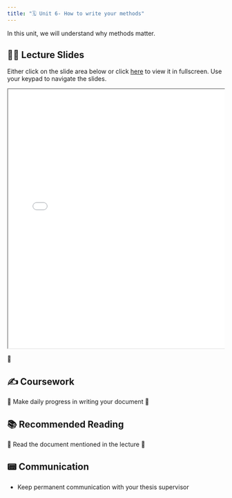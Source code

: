 ```yaml
---
title: "🗓️ Unit 6- How to write your methods"
---
```


In this unit, we will understand why methods matter.


## 👨‍🏫 Lecture Slides 

Either click on the slide area below or click [here](slides.qmd) to view it in fullscreen.
Use your keypad to navigate the slides.

<div class="container" style="position: relative;overflow: hidden;width: 100%;min-height:600px;">
<iframe src="slides.html" style="position=absolute;top: 0;left: 0;bottom: 0;right: 0;width: 100%;min-height:600px;"></iframe>
</div>

🎥 

## ✍️ Coursework

🚧 Make daily progress in writing your document   🚧

## 📚 Recommended Reading

🚧 Read the document mentioned in the lecture 🚧

## 📟 Communication

- Keep permanent communication with your thesis supervisor 